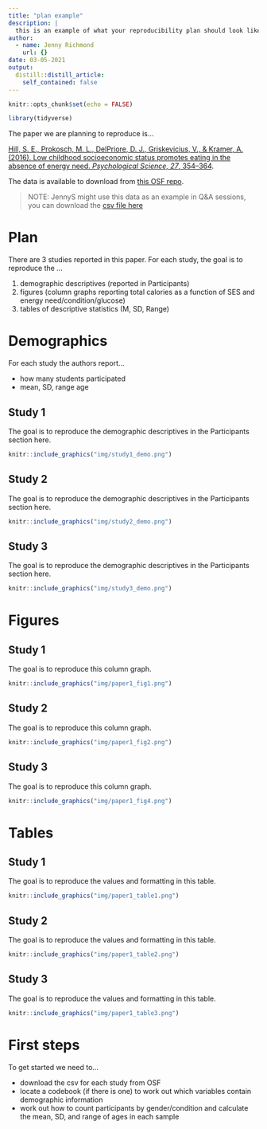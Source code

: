 ```yaml
---
title: "plan example"
description: |
  this is an example of what your reproducibility plan should look like
author:
  - name: Jenny Richmond
    url: {}
date: 03-05-2021
output:
  distill::distill_article:
    self_contained: false
---
```



```r
knitr::opts_chunk$set(echo = FALSE)
```

```r
library(tidyverse)

```

The paper we are planning to reproduce is...

[Hill, S. E., Prokosch, M. L., DelPriore, D. J., Griskevicius, V., & Kramer, A. (2016). Low childhood socioeconomic status
promotes eating in the absence of energy need. *Psychological Science, 27*, 354–364](https://pubmed.ncbi.nlm.nih.gov/26842316/).

The data is available to download from [this OSF repo](https://osf
.io/x8q4j/).

> NOTE: JennyS might use this data as an example in Q&A sessions, you can download the [csv file here](/data/eating_correlational.csv)


# Plan

There are 3 studies reported in this paper. For each study, the goal is to reproduce the ...

1. demographic descriptives (reported in Participants)
2. figures (column graphs reporting total calories as a function of SES and energy need/condition/glucose)
3. tables of descriptive statistics (M, SD, Range)

# Demographics

For each study the authors report...

- how many students participated
- mean, SD, range age

## Study 1

The goal is to reproduce the demographic descriptives in the Participants section here. 

```r
knitr::include_graphics("img/study1_demo.png")
```


## Study 2

The goal is to reproduce the demographic descriptives in the Participants section here. 

```r
knitr::include_graphics("img/study2_demo.png")
```

## Study 3

The goal is to reproduce the demographic descriptives in the Participants section here. 

```r
knitr::include_graphics("img/study3_demo.png")
```



# Figures


## Study 1

The goal is to reproduce this column graph.

```r
knitr::include_graphics("img/paper1_fig1.png")
```



## Study 2

The goal is to reproduce this column graph.

```r
knitr::include_graphics("img/paper1_fig2.png")
```


## Study 3

The goal is to reproduce this column graph.

```r
knitr::include_graphics("img/paper1_fig4.png")
```

# Tables

## Study 1

The goal is to reproduce the values and formatting in this table. 

```r
knitr::include_graphics("img/paper1_table1.png")
```

## Study 2

The goal is to reproduce the values and formatting in this table.

```r
knitr::include_graphics("img/paper1_table2.png")
```


## Study 3

The goal is to reproduce the values and formatting in this table.

```r
knitr::include_graphics("img/paper1_table3.png")
```


# First steps

To get started we need to...

- download the csv for each study from OSF
- locate a codebook (if there is one) to work out which variables contain demographic information
- work out how to count participants by gender/condition and calculate the mean, SD, and range of ages in each sample